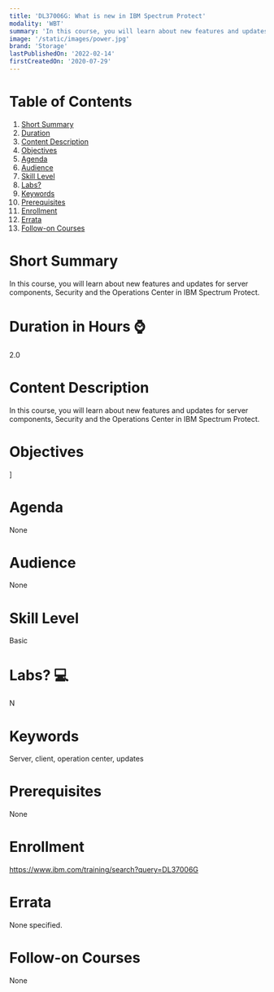 ```yaml
---
title: 'DL37006G: What is new in IBM Spectrum Protect'
modality: 'WBT'
summary: 'In this course, you will learn about new features and updates for server components, Security and the Operations Center in IBM Spectrum Protect. '
image: '/static/images/power.jpg'
brand: 'Storage'
lastPublishedOn: '2022-02-14'
firstCreatedOn: '2020-07-29'
---
```

# Table of Contents
1.  [Short Summary](#short-summary)
2.  [Duration](#duration-in-hours-)
3.  [Content Description](#content-description)
4.  [Objectives](#objectives)
5.  [Agenda](#agenda)
6.  [Audience](#audience)
7.  [Skill Level](#skill-level)
8.  [Labs?](#labs-)
9.  [Keywords](#keywords)
10. [Prerequisites](#prerequisites)
11. [Enrollment](#enrollment)
12. [Errata](#errata)
13. [Follow-on Courses](#follow-on-courses)

# Short Summary
In this course, you will learn about new features and updates for server components, Security and the Operations Center in IBM Spectrum Protect. 

# Duration in Hours ⌚
2.0

# Content Description
In this course, you will learn about new features and updates for server components, Security and the Operations Center in IBM Spectrum Protect. 

# Objectives
]



# Agenda
None

# Audience
None

# Skill Level
Basic               

# Labs? 💻
N

# Keywords
Server, client, operation center, updates

# Prerequisites
None

# Enrollment
https://www.ibm.com/training/search?query=DL37006G

# Errata
None specified.

# Follow-on Courses
None

